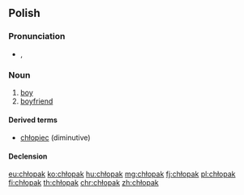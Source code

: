 ==Polish==

===Pronunciation===
* {{IPA|[ˈxwɔpak]|lang=pl}}, {{audio|pl-chłopak.ogg|audio}}

===Noun===
{{pl-noun|m}}

# [[boy]]
# [[boyfriend]]

====Derived terms====
* [[chłopiec]] (diminutive)

====Declension====
{{pl-decl-noun-masc-pers|chłopa|k|[[chłopacy]]/[[chłopaki]]}}

[[eu:chłopak]]
[[ko:chłopak]]
[[hu:chłopak]]
[[mg:chłopak]]
[[fj:chłopak]]
[[pl:chłopak]]
[[fi:chłopak]]
[[th:chłopak]]
[[chr:chłopak]]
[[zh:chłopak]]